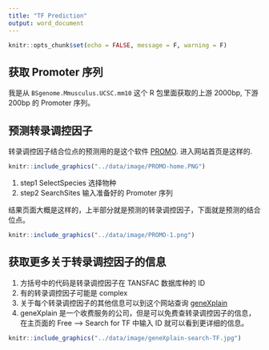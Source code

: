 ```yaml
---
title: "TF Prediction"
output: word_document
---
```


```r
knitr::opts_chunk$set(echo = FALSE, message = F, warning = F)
```

## 获取 Promoter 序列
我是从 `BSgenome.Mmusculus.UCSC.mm10` 这个 R 包里面获取的上游 2000bp, 下游 200bp 的 Promoter 序列。   


## 预测转录调控因子
转录调控因子结合位点的预测用的是这个软件 [PROMO](http://alggen.lsi.upc.es/cgi-bin/promo_v3/promo/promoinit.cgi?dirDB=TF_8.3/). 进入网站首页是这样的. 
```r
knitr::include_graphics("../data/image/PROMO-home.PNG")
```

1. step1 SelectSpecies 选择物种
2. step2 SearchSites 输入准备好的 Promoter 序列


结果页面大概是这样的，上半部分就是预测的转录调控因子，下面就是预测的结合位点。

```r
knitr::include_graphics("../data/image/PROMO-1.png")
```

## 获取更多关于转录调控因子的信息

1. 方括号中的代码是转录调控因子在 TANSFAC 数据库种的 ID  
2. 有的转录调控因子可能是 complex
3. 关于每个转录调控因子的其他信息可以到这个网站查询 [geneXplain](http://genexplain.com/)
4. geneXplain 是一个收费服务的公司，但是可以免费查转录调控因子的信息，在主页面的 Free --> Search for TF 中输入 ID 就可以看到更详细的信息。

```r
knitr::include_graphics("../data/image/geneXplain-search-TF.jpg")
```




